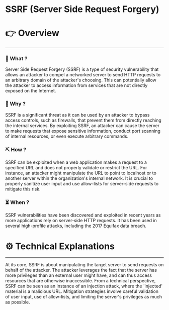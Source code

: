 # SSRF (Server Side Request Forgery)


# 👉 Overview

---

### 👀 What ?

Server Side Request Forgery (SSRF) is a type of security vulnerability that allows an attacker to compel a networked server to send HTTP requests to an arbitrary domain of the attacker's choosing. This can potentially allow the attacker to access information from services that are not directly exposed on the Internet.


### 🧐 Why ?

SSRF is a significant threat as it can be used by an attacker to bypass access controls, such as firewalls, that prevent them from directly reaching the internal services. By exploiting SSRF, an attacker can cause the server to make requests that expose sensitive information, conduct port scanning of internal resources, or even execute arbitrary commands.


### ⛏️ How ?

SSRF can be exploited when a web application makes a request to a specified URL and does not properly validate or restrict the URL. For instance, an attacker might manipulate the URL to point to localhost or to another server within the organization's internal network. It is crucial to properly sanitize user input and use allow-lists for server-side requests to mitigate this risk.


### ⏳ When ?

SSRF vulnerabilities have been discovered and exploited in recent years as more applications rely on server-side HTTP requests. It has been used in several high-profile attacks, including the 2017 Equifax data breach.


# ⚙️ Technical Explanations

---

At its core, SSRF is about manipulating the target server to send requests on behalf of the attacker. The attacker leverages the fact that the server has more privileges than an external user might have, and can thus access resources that are otherwise inaccessible. From a technical perspective, SSRF can be seen as an instance of an injection attack, where the 'injected' material is a malicious URL. Mitigation strategies involve careful validation of user input, use of allow-lists, and limiting the server's privileges as much as possible.
